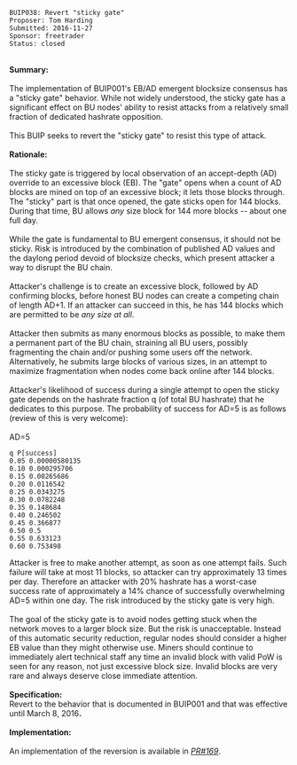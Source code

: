 <pre>
BUIP038: Revert "sticky gate"
Proposer: Tom Harding
Submitted: 2016-11-27
Sponsor: freetrader
Status: closed
</pre>
<br />
'''Summary:'''<br />
<br />
The implementation of BUIP001's EB/AD emergent blocksize consensus has a &quot;sticky gate&quot; behavior. While not widely understood, the sticky gate has a significant effect on BU nodes' ability to resist attacks from a relatively small fraction of dedicated hashrate opposition.<br />
<br />
This BUIP seeks to revert the &quot;sticky gate&quot; to resist this type of attack.<br />
<br />
'''Rationale:'''<br />
<br />
The sticky gate is triggered by local observation of an accept-depth (AD) override to an excessive block (EB). The &quot;gate&quot; opens when a count of AD blocks are mined on top of an excessive block; it lets those blocks through. The &quot;sticky&quot; part is that once opened, the gate sticks open for 144 blocks. During that time, BU allows ''any'' size block for 144 more blocks -- about one full day.<br />
<br />
While the gate is fundamental to BU emergent consensus, it should not be sticky. Risk is introduced by the combination of published AD values and the daylong period devoid of blocksize checks, which present attacker a way to disrupt the BU chain.<br />
<br />
Attacker's challenge is to create an excessive block, followed by AD confirming blocks, before honest BU nodes can create a competing chain of length AD+1. If an attacker can succeed in this, he has 144 blocks which are permitted to be ''any size at all''.<br />
<br />
Attacker then submits as many enormous blocks as possible, to make them a permanent part of the BU chain, straining all BU users, possibly fragmenting the chain and/or pushing some users off the network. Alternatively, he submits large blocks of various sizes, in an attempt to maximize fragmentation when nodes come back online after 144 blocks.<br />
<br />
Attacker's likelihood of success during a single attempt to open the sticky gate depends on the hashrate fraction q (of total BU hashrate) that he dedicates to this purpose. The probability of success for AD=5 is as follows (review of this is very welcome):<br />
<br />
AD=5<br />
<pre>
q P[success]
0.05 0.00000580135
0.10 0.000295706
0.15 0.00265686
0.20 0.0116542
0.25 0.0343275
0.30 0.0782248
0.35 0.148684
0.40 0.246502
0.45 0.366877
0.50 0.5
0.55 0.633123
0.60 0.753498
</pre>
Attacker is free to make another attempt, as soon as one attempt fails. Such failure will take at most 11 blocks, so attacker can try approximately 13 times per day. Therefore an attacker with 20% hashrate has a worst-case success rate of approximately a 14% chance of successfully overwhelming AD=5 within one day. The risk introduced by the sticky gate is very high.<br />
<br />
The goal of the sticky gate is to avoid nodes getting stuck when the network moves to a larger block size. But the risk is unacceptable. Instead of this automatic security reduction, regular nodes should consider a higher EB value than they might otherwise use. Miners should continue to immediately alert technical staff any time an invalid block with valid PoW is seen for any reason, not just excessive block size. Invalid blocks are very rare and always deserve close immediate attention.<br />
<br />
'''Specification:'''<br />
Revert to the behavior that is documented in BUIP001 and that was effective until March 8, 2016'''.'''<br />
<br />
'''Implementation:'''<br />
<br />
An implementation of the reversion is available in [https://github.com/BitcoinUnlimited/BitcoinUnlimited/pull/169 ''PR#169''].
